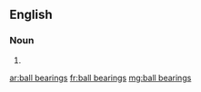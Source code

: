 ==English==

===Noun===
{{head|en|plural|head=[[ball]] [[bearing]]s}}

# {{plural of|ball bearing|lang=en}}

[[ar:ball bearings]]
[[fr:ball bearings]]
[[mg:ball bearings]]